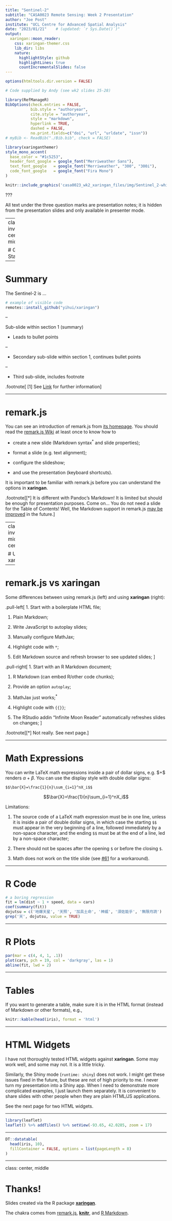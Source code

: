 ```yaml
---
title: "Sentinel-2"
subtitle: "CASA0023 Remote Sensing: Week 2 Presentation"
author: "Joe Post"
institute: "UCL Centre for Advanced Spatial Analysis"
date: "2023/01/21"    # (updated: `r Sys.Date()`)"
output:
  xaringan::moon_reader:
    css: xaringan-themer.css
    lib_dir: libs
    nature:
      highlightStyle: github
      highlightLines: true
      countIncrementalSlides: false
---
```


```r
options(htmltools.dir.version = FALSE)
```

```r

# Code supplied by Andy (see wk2 slides 25-28)

library(RefManageR)
BibOptions(check.entries = FALSE,
           bib.style = "authoryear",
           cite.style = "authoryear",
           style = "markdown",
           hyperlink = TRUE,
           dashed = FALSE,
           no.print.fields=c("doi", "url", "urldate", "issn"))
# myBib <- ReadBib("./Bib.bib", check = FALSE)

```

```r
library(xaringanthemer)
style_mono_accent(
  base_color = "#1c5253",
  header_font_google = google_font("Merriweather Sans"),
  text_font_google   = google_font("Merriweather", "300", "300i"),
  code_font_google   = google_font("Fira Mono")
)
```

```r
knitr::include_graphics('casa0023_wk2_xaringan_files/img/Sentinel_2-white.jpg')
```

???

All text under the three question marks are presentation notes; it is hidden from the presentation slides and only available in presenter mode.

---
class: inverse, center, middle

# Get Started
---

# Summary

The Sentinel-2 is ...

```r
# example of visible code
remotes::install_github("yihui/xaringan")
```

--

Sub-slide within section 1 (summary)

-   Leads to bullet points

--

-   Secondary sub-slide within section 1, continues bullet points

--

-   Third sub-slide, includes footnote

.footnote\[ \[1\] See [Link](https://github.com/yihui/xaringan/issues/2) for further information\]

------------------------------------------------------------------------

# remark.js

You can see an introduction of remark.js from [its homepage](https://remarkjs.com). You should read the [remark.js Wiki](https://github.com/gnab/remark/wiki) at least once to know how to

-   create a new slide (Markdown syntax<sup>\*</sup> and slide properties);

-   format a slide (e.g. text alignment);

-   configure the slideshow;

-   and use the presentation (keyboard shortcuts).

It is important to be familiar with remark.js before you can understand the options in **xaringan**.

.footnote\[\[\*\] It is different with Pandoc's Markdown! It is limited but should be enough for presentation purposes. Come on... You do not need a slide for the Table of Contents! Well, the Markdown support in remark.js [may be improved](https://github.com/gnab/remark/issues/142) in the future.\]

---
class: inverse, middle, center

# Using xaringan
---

# remark.js vs xaringan

Some differences between using remark.js (left) and using **xaringan** (right):

.pull-left\[ 1. Start with a boilerplate HTML file;

1.  Plain Markdown;

2.  Write JavaScript to autoplay slides;

3.  Manually configure MathJax;

4.  Highlight code with `*`;

5.  Edit Markdown source and refresh browser to see updated slides; \]

.pull-right\[ 1. Start with an R Markdown document;

1.  R Markdown (can embed R/other code chunks);

2.  Provide an option `autoplay`;

3.  MathJax just works;<sup>\*</sup>

4.  Highlight code with `{{}}`;

5.  The RStudio addin "Infinite Moon Reader" automatically refreshes slides on changes; \]

.footnote\[\[\*\] Not really. See next page.\]

------------------------------------------------------------------------

# Math Expressions

You can write LaTeX math expressions inside a pair of dollar signs, e.g. \$\alpha+\beta\$ renders $\alpha+\beta$. You can use the display style with double dollar signs:

    $$\bar{X}=\frac{1}{n}\sum_{i=1}^nX_i$$

$$\bar{X}=\frac{1}{n}\sum_{i=1}^nX_i$$

Limitations:

1.  The source code of a LaTeX math expression must be in one line, unless it is inside a pair of double dollar signs, in which case the starting `$$` must appear in the very beginning of a line, followed immediately by a non-space character, and the ending `$$` must be at the end of a line, led by a non-space character;

2.  There should not be spaces after the opening `$` or before the closing `$`.

3.  Math does not work on the title slide (see [#61](https://github.com/yihui/xaringan/issues/61) for a workaround).

------------------------------------------------------------------------

# R Code

```r
# a boring regression
fit = lm(dist ~ 1 + speed, data = cars)
coef(summary(fit))
dojutsu = c('地爆天星', '天照', '加具土命', '神威', '須佐能乎', '無限月読')
grep('天', dojutsu, value = TRUE)
```

------------------------------------------------------------------------

# R Plots

```r
par(mar = c(4, 4, 1, .1))
plot(cars, pch = 19, col = 'darkgray', las = 1)
abline(fit, lwd = 2)
```

------------------------------------------------------------------------

# Tables

If you want to generate a table, make sure it is in the HTML format (instead of Markdown or other formats), e.g.,

```r
knitr::kable(head(iris), format = 'html')
```

------------------------------------------------------------------------

# HTML Widgets

I have not thoroughly tested HTML widgets against **xaringan**. Some may work well, and some may not. It is a little tricky.

Similarly, the Shiny mode (`runtime: shiny`) does not work. I might get these issues fixed in the future, but these are not of high priority to me. I never turn my presentation into a Shiny app. When I need to demonstrate more complicated examples, I just launch them separately. It is convenient to share slides with other people when they are plain HTML/JS applications.

See the next page for two HTML widgets.

------------------------------------------------------------------------

```r
library(leaflet)
leaflet() %>% addTiles() %>% setView(-93.65, 42.0285, zoom = 17)
```

------------------------------------------------------------------------

```r
DT::datatable(
  head(iris, 10),
  fillContainer = FALSE, options = list(pageLength = 8)
)
```

------------------------------------------------------------------------

class: center, middle

# Thanks!

Slides created via the R package [**xaringan**](https://github.com/yihui/xaringan).

The chakra comes from [remark.js](https://remarkjs.com), [**knitr**](https://yihui.org/knitr/), and [R Markdown](https://rmarkdown.rstudio.com).
